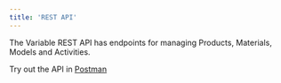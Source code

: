 ```yaml
---
title: 'REST API'
---
```


The Variable REST API has endpoints for managing Products, Materials, Models and Activities.

<Note>Try out the API in
    [Postman](https://www.postman.com/jimmybyrum/workspace/variable-api/collection/8239021-99a3c7bf-e833-4804-ad0a-302a8a28dc43?action=share&creator=8239021)</Note>
